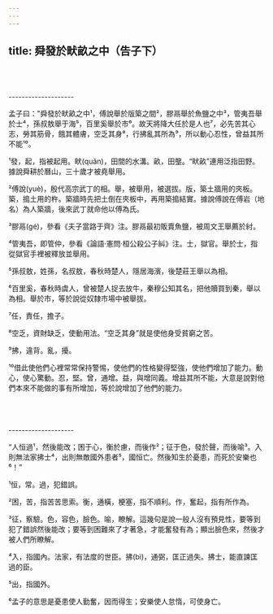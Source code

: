 ```yaml
---
---
---
```

title: 舜發於畎畝之中（告子下）
---





<br/><br/><br/>--------------------

孟子曰："舜發於畎畝之中¹，傅說舉於版築之間²，膠鬲舉於魚鹽之中³，管夷吾舉於士⁴，孫叔敖舉于海⁵，百里奚舉於市⁶。故天將降大任於是人也⁷，必先苦其心志，勞其筋骨，餓其體膚，空乏其身⁸，行拂亂其所為⁹，所以動心忍性，曾益其所不能¹⁰。

¹發，起，指被起用。畎(quǎn)，田間的水溝。畝，田壟。“畎畝”連用泛指田野。據說舜耕於曆山，三十歲才被堯舉用。

²傅說(yuè)，殷代高宗武丁的相。舉，被舉用，被選拔。版，築土牆用的夾板。築，搗土用的杵。築牆時先把土倒在夾板中，再用築搗結實。據說傅說在傅岩（地名）為人築牆，後來武丁就命他以傅為氏。

³膠鬲(gé)，參看《夫子當路于齊》注。膠鬲最初販賣魚鹽，被周文王舉薦於紂。

⁴管夷吾，即管仲，參看《論語·憲問·桓公殺公子糾》注。士，獄官。舉於士，指從獄官手裡被釋放並舉用。

⁵孫叔敖，姓孫，名叔敖，春秋時楚人，隱居海濱，後楚莊王舉以為相。

⁶百里奚，春秋時虞人，曾被楚人捉去放牛，秦穆公知其名，把他贖買到秦，舉以為相。舉於市，等於說從奴隸市場中被舉拔。

⁷任，責任，擔子。

⁸空乏，資財缺乏，使動用法。“空乏其身”就是使他身受貧窮之苦。

⁹拂，違背。亂，擾。

¹⁰借此使他們心裡常常保持警惕，使他們的性格變得堅強，使他們增加了能力。動心，使心驚動。忍，堅。曾，通增。益，與增同義。增益其所不能，大意是說對他們本來不能做的事有所增加，等於說增加了他們的能力。



<br/><br/><br/>--------------------

“人恒過¹，然後能改；困于心，衡於慮，而後作²；征于色，發於聲，而後喻³。入則無法家拂士⁴，出則無敵國外患者⁵，國恒亡。然後知生於憂患，而死於安樂也⁶！”

¹恒，常。過，犯錯誤。

²困，苦，指苦苦思索。衡，通橫，梗塞，指不順利。作，奮起，指有所作為。

³征，察驗。色，容色，臉色。喻，瞭解。這幾句是說一般人沒有預見性，要等到犯了錯誤然後能改；要等到困難來了才著急，才能奮發有為；顯出臉色來，然後才被人們所瞭解。

⁴入，指國內。法家，有法度的世臣。拂(bì)，通弼，匡正過失。拂士，能直諫匡過的臣。

⁵出，指國外。

⁶孟子的意思是憂患使人勤奮，因而得生；安樂使人怠惰，可使身亡。